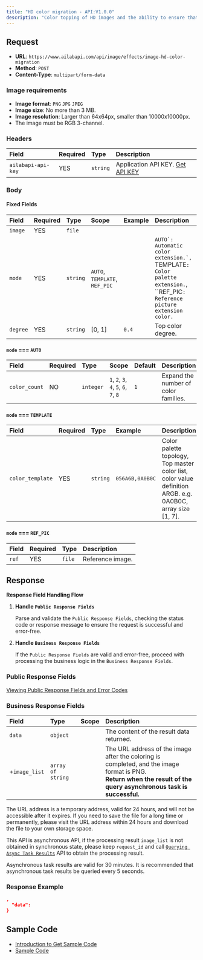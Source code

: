 ```yaml
---
title: "HD color migration - API:V1.0.0"
description: "Color topping of HD images and the ability to ensure that the color of the portrait portion does not change."
---
```



<apiOfflineNotice />

## Request

- **URL**: `https://www.ailabapi.com/api/image/effects/image-hd-color-migration`
- **Method**: `POST`
- **Content-Type**: `multipart/form-data`

### Image requirements

- **Image format**: `PNG` `JPG` `JPEG`
- **Image size**: No more than 3 MB.
- **Image resolution**: Larger than 64x64px, smaller than 10000x10000px.
- The image must be RGB 3-channel.

### Headers

| Field              | Required | Type     | Description                                        |
|:-------------------|:---------|:---------|:---------------------------------------------------|
| `ailabapi-api-key` | YES      | `string` | Application API KEY. [Get API KEY](/doc/get-api-key) |

### Body

#### Fixed Fields

| Field    | Required | Type     | Scope                                                  | Example | Description                                                                                                                                                            |
|:---------|:---------|:---------|:-------------------------------------------------------|:--------|:-----------------------------------------------------------------------------------------------------------------------------------------------------------------------|
| `image`  | YES      | `file`   |                                                        |         |                                                                                                                                                                        |
| `mode`   | YES      | `string` | ``AUTO``, ``TEMPLATE``, ``REF_PIC`` |         | ``AUTO`: Automatic color extension.`, ``TEMPLATE`: Color palette extension.`, ``REF_PIC`: Reference picture extension color.` |
| `degree` | YES      | `string` | [0, 1]                                                 | `0.4`   | Top color degree.                                                                                                                                                      |

#### `mode` === `AUTO`

| Field         | Required | Type      | Scope                                                                                                   | Default | Description                          |
|:--------------|:---------|:----------|:--------------------------------------------------------------------------------------------------------|:--------|:-------------------------------------|
| `color_count` | NO       | `integer` | ``1``, ``2``, ``3``, ``4``, ``5``, ``6``, ``7``, ``8`` | `1`     | Expand the number of color families. |

#### `mode` === `TEMPLATE`

| Field            | Required | Type     | Example         | Description                                                                                                 |
|:-----------------|:---------|:---------|:----------------|:------------------------------------------------------------------------------------------------------------|
| `color_template` | YES      | `string` | `056A6B,0A0B0C` | Color palette topology, Top master color list, color value definition ARGB. e.g. 0A0B0C, array size [1, 7]. |

#### `mode` === `REF_PIC`

| Field | Required | Type   | Description      |
|:------|:---------|:-------|:-----------------|
| `ref` | YES      | `file` | Reference image. |

## Response

**Response Field Handling Flow**

1. **Handle `Public Response Fields`**

   Parse and validate the `Public Response Fields`, checking the status code or response message to ensure the request is successful and error-free.

2. **Handle `Business Response Fields`**

   If the `Public Response Fields` are valid and error-free, proceed with processing the business logic in the `Business Response Fields`.

### Public Response Fields

<a href="/doc/response-description" target="_blank">Viewing Public Response Fields and Error Codes</a>

### Business Response Fields

| Field         | Type              | Scope | Description                                                                                                                                                              |
|:--------------|:------------------|:------|:-------------------------------------------------------------------------------------------------------------------------------------------------------------------------|
| `data`        | `object`          |       | The content of the result data returned.                                                                                                                                 |
| +`image_list` | `array of string` |       | The URL address of the image after the coloring is completed, and the image format is PNG. <br/>**Return when the result of the query asynchronous task is successful.** |

The URL address is a temporary address, valid for 24 hours, and will not be accessible after it expires. If you need to save the file for a long time or permanently, please visit the URL address within 24 hours and download the file to your own storage space.

This API is asynchronous API, if the processing result `image_list` is not obtained in synchronous state, please keep `request_id` and call [`Querying Async Task Results`](ai-image/async-task-results/api) API to obtain the processing result.

Asynchronous task results are valid for 30 minutes. It is recommended that asynchronous task results be queried every 5 seconds.

### Response Example

```json
,
  "data":         
}
```

## Sample Code

- [Introduction to Get Sample Code](get-sample-code)
- [Sample Code][PostmanURL]

[PostmanURL]: https://documenter.getpostman.com/view/26387069/2s93JxqgHE#4c8a1b3e-3702-4d30-8846-bc77b48ebe3e